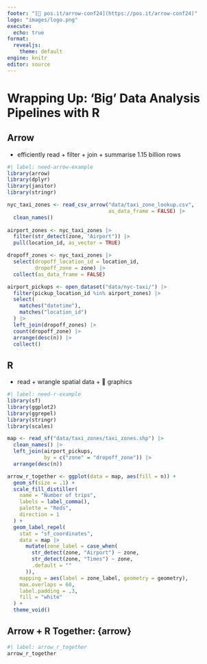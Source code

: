 ```yaml
---
footer: "[🔗 pos.it/arrow-conf24](https://pos.it/arrow-conf24)"
logo: "images/logo.png"
execute:
  echo: true
format:
  revealjs: 
    theme: default
engine: knitr
editor: source
---
```


# Wrapping Up: 'Big' Data Analysis Pipelines with R {#wrapping-up}

## Arrow

-   efficiently read + filter + join + summarise 1.15 billion rows

```r
#| label: need-arrow-example
library(arrow)
library(dplyr)
library(janitor)
library(stringr)

nyc_taxi_zones <- read_csv_arrow("data/taxi_zone_lookup.csv",
                                 as_data_frame = FALSE) |>
  clean_names()
  
airport_zones <- nyc_taxi_zones |>
  filter(str_detect(zone, "Airport")) |>
  pull(location_id, as_vector = TRUE)

dropoff_zones <- nyc_taxi_zones |>
  select(dropoff_location_id = location_id,
         dropoff_zone = zone) |> 
  collect(as_data_frame = FALSE)

airport_pickups <- open_dataset("data/nyc-taxi/") |>
  filter(pickup_location_id %in% airport_zones) |>
  select(
    matches("datetime"),
    matches("location_id")
  ) |>
  left_join(dropoff_zones) |>
  count(dropoff_zone) |>
  arrange(desc(n)) |>
  collect()
```

## R

-   read + wrangle spatial data + 🤩 graphics

```r
#| label: need-r-example
library(sf)
library(ggplot2)
library(ggrepel)
library(stringr)
library(scales)

map <- read_sf("data/taxi_zones/taxi_zones.shp") |>
  clean_names() |>
  left_join(airport_pickups,
            by = c("zone" = "dropoff_zone")) |>
  arrange(desc(n))

arrow_r_together <- ggplot(data = map, aes(fill = n)) +
  geom_sf(size = .1) +
  scale_fill_distiller(
    name = "Number of trips",
    labels = label_comma(),
    palette = "Reds",
    direction = 1
  ) +
  geom_label_repel(
    stat = "sf_coordinates",
    data = map |>
      mutate(zone_label = case_when(
        str_detect(zone, "Airport") ~ zone,
        str_detect(zone, "Times") ~ zone,
        .default = ""
      )),
    mapping = aes(label = zone_label, geometry = geometry),
    max.overlaps = 60,
    label.padding = .3,
    fill = "white"
  ) +
  theme_void()
```

## Arrow + R Together: {arrow}

```r
#| label: arrow_r_together
arrow_r_together
```
